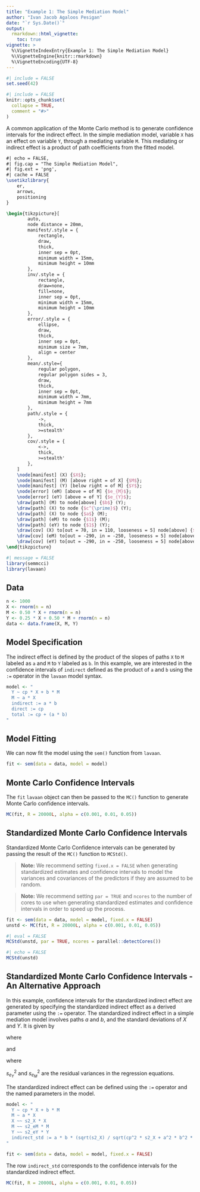 ```yaml
---
title: "Example 1: The Simple Mediation Model"
author: "Ivan Jacob Agaloos Pesigan"
date: "`r Sys.Date()`"
output:
  rmarkdown::html_vignette:
    toc: true
vignette: >
  %\VignetteIndexEntry{Example 1: The Simple Mediation Model}
  %\VignetteEngine{knitr::rmarkdown}
  %\VignetteEncoding{UTF-8}
---
```


```r
#| include = FALSE
set.seed(42)
```

```r
#| include = FALSE
knitr::opts_chunk$set(
  collapse = TRUE,
  comment = "#>"
)
```

A common application of the Monte Carlo method
is to generate confidence intervals for the indirect effect.
In the simple mediation model,
variable `X` has an effect on variable `Y`,
through a mediating variable `M`.
This mediating or indirect effect
is a product of path coefficients from the fitted model.


```tikz
#| echo = FALSE, 
#| fig.cap = "The Simple Mediation Model", 
#| fig.ext = 'png', 
#| cache = FALSE
\usetikzlibrary{
	er,
	arrows,
	positioning
}

\begin{tikzpicture}[
		auto,
		node distance = 20mm,
		manifest/.style = {
			rectangle,
			draw,
			thick,
			inner sep = 0pt,
			minimum width = 15mm,
			minimum height = 10mm
		},
		inv/.style = {
			rectangle,
			draw=none,
			fill=none,
			inner sep = 0pt,
			minimum width = 15mm,
			minimum height = 10mm
		},
		error/.style = {
			ellipse,
			draw,
			thick,
			inner sep = 0pt,
			minimum size = 7mm,
			align = center
		},
		mean/.style={
			regular polygon,
			regular polygon sides = 3,
			draw,
			thick,
			inner sep = 0pt,
			minimum width = 7mm,
			minimum height = 7mm
		},
		path/.style = {
			->,
			thick,
			>=stealth'
		},
		cov/.style = {
			<->,
			thick,
			>=stealth'
		},
	]
	\node[manifest] (X) {$X$};
	\node[manifest] (M) [above right = of X] {$M$};
	\node[manifest] (Y) [below right = of M] {$Y$};
	\node[error] (eM) [above = of M] {$e_{M}$};
	\node[error] (eY) [above = of Y] {$e_{Y}$};
	\draw[path] (M) to node[above] {$b$} (Y);
	\draw[path] (X) to node {$c^{\prime}$} (Y);
	\draw[path] (X) to node {$a$} (M);
	\draw[path] (eM) to node {$1$} (M);
	\draw[path] (eY) to node {$1$} (Y);
	\draw[cov] (X) to[out = 70, in = 110, looseness = 5] node[above] {$s_{X}^{2}$} (X);
	\draw[cov] (eM) to[out = -290, in = -250, looseness = 5] node[above] {$s^{2}_{e_{M}}$} (eM);
	\draw[cov] (eY) to[out = -290, in = -250, looseness = 5] node[above] {$s^{2}_{e_{Y}}$} (eY);
\end{tikzpicture}
```

```r
#| message = FALSE
library(semmcci)
library(lavaan)
```

## Data

```r
n <- 1000
X <- rnorm(n = n)
M <- 0.50 * X + rnorm(n = n)
Y <- 0.25 * X + 0.50 * M + rnorm(n = n)
data <- data.frame(X, M, Y)
```

## Model Specification

The indirect effect is defined by the product of the slopes
of paths `X` to `M` labeled as `a` and `M` to `Y` labeled as `b`.
In this example, we are interested in the confidence intervals of `indirect`
defined as the product of `a` and `b` using the `:=` operator
in the `lavaan` model syntax.

```r
model <- "
  Y ~ cp * X + b * M
  M ~ a * X
  indirect := a * b
  direct := cp
  total := cp + (a * b)
"
```

## Model Fitting

We can now fit the model using the `sem()` function from `lavaan`.

```r
fit <- sem(data = data, model = model)
```

## Monte Carlo Confidence Intervals

The `fit` `lavaan` object can then be passed to the `MC()` function
to generate Monte Carlo confidence intervals.

```r
MC(fit, R = 20000L, alpha = c(0.001, 0.01, 0.05))
```

## Standardized Monte Carlo Confidence Intervals

Standardized Monte Carlo Confidence intervals can be generated by passing the result of the `MC()` function to `MCStd()`.

> **Note:** We recommend setting `fixed.x = FALSE` when generating standardized estimates and confidence intervals to model the variances and covariances of the predictors if they are assumed to be random.

> **Note:** We recommend setting `par = TRUE` and `ncores` to the number of cores to use when generating standardized estimates and confidence intervals in order to speed up the process.

```r
fit <- sem(data = data, model = model, fixed.x = FALSE)
unstd <- MC(fit, R = 20000L, alpha = c(0.001, 0.01, 0.05))
```

```r
#| eval = FALSE
MCStd(unstd, par = TRUE, ncores = parallel::detectCores())
```

```r
#| echo = FALSE
MCStd(unstd)
```

## Standardized Monte Carlo Confidence Intervals - An Alternative Approach

In this example, confidence intervals for the standardized indirect effect
are generated by specifying the standardized indirect effect
as a derived parameter using the `:=` operator.
The standardized indirect effect in a simple mediation model
involves paths $a$ and $b$,
and the standard deviations of $X$ and $Y$.
It is given by

\begin{equation}
  a b
  \frac{s_X}{s_Y}
\end{equation}

\noindent where

\begin{equation}
  s_X
  =
  \sqrt{
    s_{X}^{2}
  }
\end{equation}

\noindent and

\begin{equation}
  s_Y
  =
  \sqrt{
    c^{\prime 2} s_{X}^{2}
    + a^2 b^2 s_{X}^{2}
    + b^2 s_{e_{M}}^{2}
    + 2 c^{\prime} b a s_{X}^{2}
    + s_{e_{Y}}^{2}
  }
\end{equation}

\noindent where

\noindent $s_{e_{Y}}^{2}$ and $s_{e_{M}}^{2}$ are the residual variances
in the regression equations.

The standardized indirect effect can be defined using the `:=` operator
and the named parameters in the model.

```r
model <- "
  Y ~ cp * X + b * M
  M ~ a * X
  X ~~ s2_X * X
  M ~~ s2_eM * M
  Y ~~ s2_eY * Y
  indirect_std := a * b * (sqrt(s2_X) / sqrt(cp^2 * s2_X + a^2 * b^2 * s2_X + b^2 * s2_eM + 2 * cp * b * a * s2_X + s2_eY))
"
```

```r
fit <- sem(data = data, model = model, fixed.x = FALSE)
```

The row `indirect_std` corresponds to the confidence intervals for the standardized indirect effect.

```r
MC(fit, R = 20000L, alpha = c(0.001, 0.01, 0.05))
```
